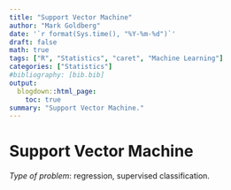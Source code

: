 ```yaml
---
title: "Support Vector Machine"
author: "Mark Goldberg"
date: '`r format(Sys.time(), "%Y-%m-%d")`'
draft: false
math: true
tags: ["R", "Statistics", "caret", "Machine Learning"]
categories: ["Statistics"]
#bibliography: [bib.bib]
output:
  blogdown::html_page:
    toc: true
summary: "Support Vector Machine."
---
```


# Support Vector Machine

*Type of problem*: regression, supervised classification.  